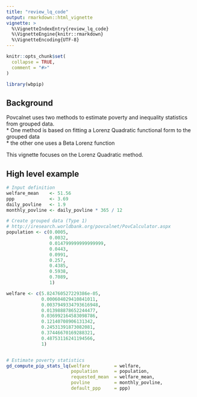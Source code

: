 ```yaml
---
title: "review_lq_code"
output: rmarkdown::html_vignette
vignette: >
  %\VignetteIndexEntry{review_lq_code}
  %\VignetteEngine{knitr::rmarkdown}
  %\VignetteEncoding{UTF-8}
---
```


```r
knitr::opts_chunk$set(
  collapse = TRUE,
  comment = "#>"
)
```

```r
library(wbpip)
```

## Background
Povcalnet uses two methods to estimate poverty and inequality statistics from 
grouped data.  
* One method is based on fitting a Lorenz Quadratic functional form to the 
grouped data  
* the other one uses a Beta Lorenz function

This vignette focuses on the Lorenz Quadratic method.

## High level example
```r
# Input definition
welfare_mean    <- 51.56
ppp             <- 3.69
daily_povline   <- 1.9
monthly_povline <- daily_povline * 365 / 12

# Create grouped data (Type 1)
# http://iresearch.worldbank.org/povcalnet/PovCalculator.aspx
population <- c(0.0005,
                0.0032,
                0.014799999999999999,
                0.0443,
                0.0991,
                0.257,
                0.4385,
                0.5938,
                0.7089,
                1)

welfare <- c(5.824760527229386e-05,
             0.000604029410841011,
             0.0037949334793616948,
             0.013988878652244477,
             0.036992164583098786,
             0.12140708906131342,
             0.24531391873082081,
             0.37446670169288321,
             0.48753116241194566,
             1)


# Estimate poverty statistics
gd_compute_pip_stats_lq(welfare         = welfare,
                        population      = population,
                        requested_mean  = welfare_mean,
                        povline         = monthly_povline,
                        default_ppp     = ppp)
```

